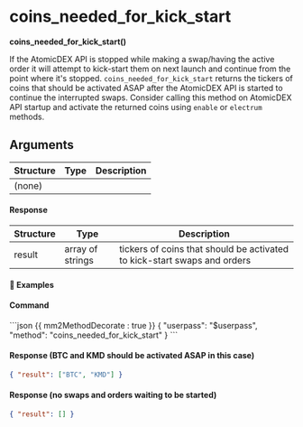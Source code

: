 # coins_needed_for_kick_start

**coins_needed_for_kick_start()**

If the AtomicDEX API is stopped while making a swap/having the active order it will attempt to kick-start them on next launch and continue from the point where it's stopped. `coins_needed_for_kick_start` returns the tickers of coins that should be activated ASAP after the AtomicDEX API is started to continue the interrupted swaps. Consider calling this method on AtomicDEX API startup and activate the returned coins using `enable` or `electrum` methods.

## Arguments

| Structure | Type | Description |
| --------- | ---- | ----------- |
| (none)    |      |             |

#### Response

| Structure | Type             | Description                                                              |
| --------- | ---------------- | ------------------------------------------------------------------------ |
| result    | array of strings | tickers of coins that should be activated to kick-start swaps and orders |

#### 📌 Examples

#### Command

<CodeGroup title="" tag="POST" label="coins_needed_for_kick_start">
```json {{ mm2MethodDecorate : true }}
{
  "userpass": "$userpass",
  "method": "coins_needed_for_kick_start"
}
```
</CodeGroup>


<CollapsibleSection expandedText='Hide Response' collapsedText='Show Response'>

#### Response (BTC and KMD should be activated ASAP in this case)

```json
{ "result": ["BTC", "KMD"] }
```

#### Response (no swaps and orders waiting to be started)

```json
{ "result": [] }
```

</CollapsibleSection>
